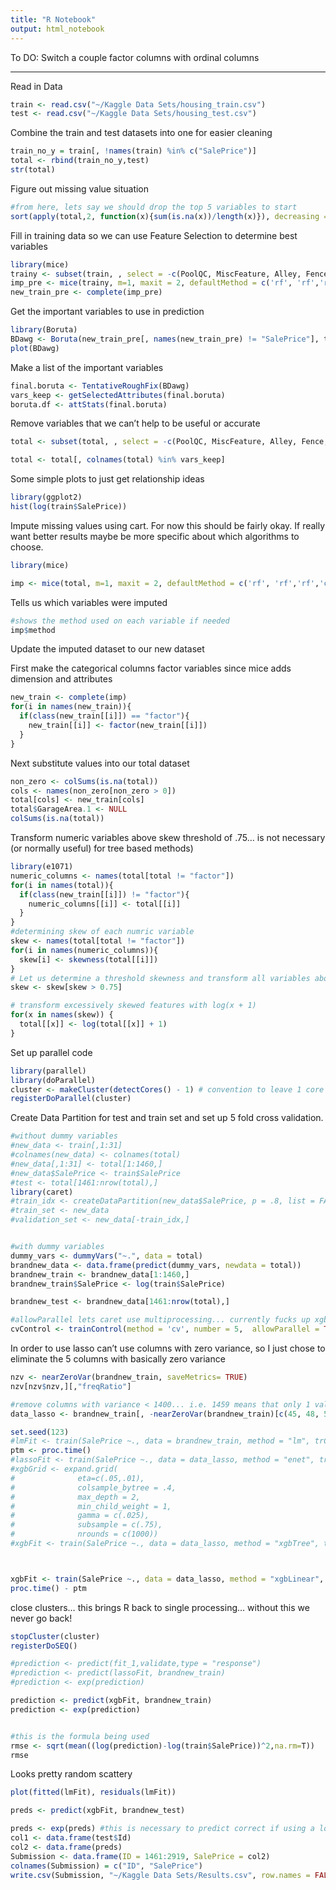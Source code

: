 ---
title: "R Notebook"
output: html_notebook
---


To DO:
Switch a couple factor columns with ordinal columns

----------

Read in Data

```{r}
train <- read.csv("~/Kaggle Data Sets/housing_train.csv")
test <- read.csv("~/Kaggle Data Sets/housing_test.csv")
```

Combine the train and test datasets into one for easier cleaning

```{r}
train_no_y = train[, !names(train) %in% c("SalePrice")]
total <- rbind(train_no_y,test)
str(total)
```

Figure out missing value situation

```{r}
#from here, lets say we should drop the top 5 variables to start
sort(apply(total,2, function(x){sum(is.na(x))/length(x)}), decreasing = TRUE)[1:10]
```

Fill in training data so we can use Feature Selection to determine best variables
```{r}
library(mice)
trainy <- subset(train, , select = -c(PoolQC, MiscFeature, Alley, Fence, Utilities, FireplaceQu, Id, SalePrice))
imp_pre <- mice(trainy, m=1, maxit = 2, defaultMethod = c('rf', 'rf','rf','cart'), seed = 123)
new_train_pre <- complete(imp_pre)
```

Get the important variables to use in prediction
```{r}
library(Boruta)
BDawg <- Boruta(new_train_pre[, names(new_train_pre) != "SalePrice"], train$SalePrice, maxRuns = 100, doTrace = 1)
plot(BDawg)
```

Make a list of the important variables
```{r}
final.boruta <- TentativeRoughFix(BDawg)
vars_keep <- getSelectedAttributes(final.boruta)
boruta.df <- attStats(final.boruta)
```

Remove variables that we can't help to be useful or accurate
```{r}
total <- subset(total, , select = -c(PoolQC, MiscFeature, Alley, Fence, Utilities, FireplaceQu, Id))

total <- total[, colnames(total) %in% vars_keep]
```

Some simple plots to just get relationship ideas

```{r}
library(ggplot2)
hist(log(train$SalePrice))
```

Impute missing values using cart. For now this should be fairly okay. If really want better results maybe be more specific about which algorithms to choose.

```{r}
library(mice)

imp <- mice(total, m=1, maxit = 2, defaultMethod = c('rf', 'rf','rf','cart'), seed = 123) #c(numeric, factor <2 types, factor >2 types, ordered data)
```
Tells us which variables were imputed

```{r}
#shows the method used on each variable if needed
imp$method
```
Update the imputed dataset to our new dataset

First make the categorical columns factor variables since mice adds dimension and attributes
```{r}
new_train <- complete(imp)
for(i in names(new_train)){
  if(class(new_train[[i]]) == "factor"){
    new_train[[i]] <- factor(new_train[[i]])
  }
}

```

Next substitute values into our total dataset

```{r}
non_zero <- colSums(is.na(total))
cols <- names(non_zero[non_zero > 0])
total[cols] <- new_train[cols]
total$GarageArea.1 <- NULL
colSums(is.na(total))
```

Transform numeric variables above skew threshold of .75... is not necessary (or normally useful) for tree based methods)
```{r}
library(e1071)
numeric_columns <- names(total[total != "factor"])
for(i in names(total)){
  if(class(new_train[[i]]) != "factor"){
    numeric_columns[[i]] <- total[[i]]
  }
}
#determining skew of each numric variable
skew <- names(total[total != "factor"])
for(i in names(numeric_columns)){
  skew[i] <- skewness(total[[i]])
}
# Let us determine a threshold skewness and transform all variables above the treshold.
skew <- skew[skew > 0.75]

# transform excessively skewed features with log(x + 1)
for(x in names(skew)) {
  total[[x]] <- log(total[[x]] + 1)
}
```

Set up parallel code
```{r}
library(parallel)
library(doParallel)
cluster <- makeCluster(detectCores() - 1) # convention to leave 1 core for OS
registerDoParallel(cluster)
```


Create Data Partition for test and train set and set up 5 fold cross validation.

```{r}

#without dummy variables
#new_data <- train[,1:31]
#colnames(new_data) <- colnames(total)
#new_data[,1:31] <- total[1:1460,]
#new_data$SalePrice <- train$SalePrice
#test <- total[1461:nrow(total),]
library(caret)
#train_idx <- createDataPartition(new_data$SalePrice, p = .8, list = FALSE) #list = FALSE is important
#train_set <- new_data
#validation_set <- new_data[-train_idx,]


#with dummy variables
dummy_vars <- dummyVars("~.", data = total)
brandnew_data <- data.frame(predict(dummy_vars, newdata = total))
brandnew_train <- brandnew_data[1:1460,]
brandnew_train$SalePrice <- log(train$SalePrice)

brandnew_test <- brandnew_data[1461:nrow(total),]

#allowParallel lets caret use multiprocessing... currently fucks up xgboost though
cvControl <- trainControl(method = 'cv', number = 5,  allowParallel = TRUE,verbose = TRUE)
```

In order to use lasso can't use columns with zero variance, so I just chose to eliminate the 5 columns with basically zero variance
```{r}
nzv <- nearZeroVar(brandnew_train, saveMetrics= TRUE)
nzv[nzv$nzv,][,"freqRatio"]

#remove columns with variance < 1400... i.e. 1459 means that only 1 value was not the exact same
data_lasso <- brandnew_train[, -nearZeroVar(brandnew_train)[c(45, 48, 50,58,61, 73, 76, 84)]]
```

```{r}
set.seed(123)
#lmFit <- train(SalePrice ~., data = brandnew_train, method = "lm", trControl = cvControl)
ptm <- proc.time()
#lassoFit <- train(SalePrice ~., data = data_lasso, method = "enet", trControl = cvControl, tuneLength = 30)
#xgbGrid <- expand.grid(
#              eta=c(.05,.01),
#              colsample_bytree = .4,
#              max_depth = 2,
#              min_child_weight = 1,
#              gamma = c(.025),
#              subsample = c(.75), 
#              nrounds = c(1000))
#xgbFit <- train(SalePrice ~., data = data_lasso, method = "xgbTree", trControl = cvControl, tuneGrid = xgbGrid)



xgbFit <- train(SalePrice ~., data = data_lasso, method = "xgbLinear", trControl = cvControl)
proc.time() - ptm
```

close clusters... this brings R back to single processing... without this we never go back!
```{r}
stopCluster(cluster)
registerDoSEQ()
```

```{r}
#prediction <- predict(fit_1,validate,type = "response")
#prediction <- predict(lassoFit, brandnew_train)
#prediction <- exp(prediction)

prediction <- predict(xgbFit, brandnew_train)
prediction <- exp(prediction)


#this is the formula being used
rmse <- sqrt(mean((log(prediction)-log(train$SalePrice))^2,na.rm=T))
rmse
```

Looks pretty random scattery
```{r}
plot(fitted(lmFit), residuals(lmFit))
```

```{r}
preds <- predict(xgbFit, brandnew_test)

preds <- exp(preds) #this is necessary to predict correct if using a log y variable
col1 <- data.frame(test$Id)
col2 <- data.frame(preds)
Submission <- data.frame(ID = 1461:2919, SalePrice = col2)
colnames(Submission) = c("ID", "SalePrice")
write.csv(Submission, "~/Kaggle Data Sets/Results.csv", row.names = FALSE)
```